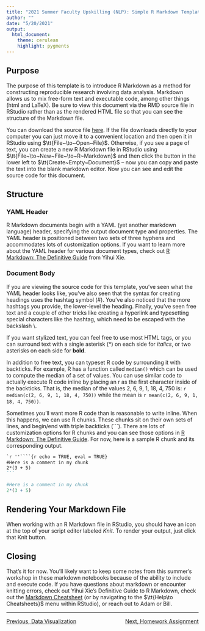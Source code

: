 ---
title: "2021 Summer Faculty Upskilling (NLP): Simple R Markdown Template"
author: ""
date: "5/20/2021"
output: 
  html_document:
    theme: cerulean
    highlight: pygments
---

## Purpose

The purpose of this template is to introduce R Markdown as a method for constructing reproducible research involving data analysis. Markdown allows us to mix free-form text and executable code, among other things (html and LaTeX). Be sure to view this document via the RMD source file in RStudio rather than as the rendered HTML file so that you can see the structure of the Markdown file. 

You can download the source file <a href="https://raw.githubusercontent.com/agmath/FacultyUpskilling/main/2021_NLP/MarkdownTemplate.Rmd" download>here</a>. If the file downloads directly to your computer you can just move it to a convenient location and then open it in RStudio using $\tt{File~\to~Open~File}$. Otherwise, if you see a page of text, you can create a new R Markdown file in RStudio using $\tt{File~\to~New~File~\to~R~Markdown}$ and then click the button in the lower left to $\tt{Create~Empty~Document}$ -- now you can copy and paste the text into the blank markdown editor. Now you can see and edit the source code for this document.

## Structure

### YAML Header

R Markdown documents begin with a YAML (yet another markdown language) header, specifying the output document type and properties. The YAML header is positioned between two sets of three hyphens and accommodates lots of customization options. If you want to learn more about the YAML header for various document types, check out [R Markdown: The Definitive Guide](https://bookdown.org/yihui/rmarkdown/html-document.html) from Yihui Xie.

### Document Body

If you are viewing the source code for this template, you've seen what the YAML header looks like, you've also seen that the syntax for creating headings uses the hashtag symbol (\#). You've also noticed that the more hashtags you provide, the lower-level the heading. Finally, you've seen free text and a couple of other tricks like creating a hyperlink and typesetting special characters like the hashtag, which need to be escaped with the backslash \\.

If you want stylized text, you can feel free to use most HTML tags, or you can surround text with a single asterisk (\*) on each side for *italics*, or two asterisks on each side for **bold**.

In addition to free text, you can typeset R code by surrounding it with backticks. For example, R has a function called `median()` which can be used to compute the median of a set of values. You can use similar code to actually execute R code inline by placing an r as the first character inside of the backticks. That is, the median of the values 2, 6, 9, 1, 18, 4, 750 is: `r median(c(2, 6, 9, 1, 18, 4, 750))` while the mean is `r mean(c(2, 6, 9, 1, 18, 4, 750))`.

Sometimes you'll want more R code than is reasonable to write inline. When this happens, we can use R chunks. These chunks sit on their own sets of lines, and begin/end with triple backticks (\`\`\`). There are lots of customization options for R chunks and you can see those options in [R Markdown: The Definitive Guide](https://bookdown.org/yihui/rmarkdown/r-code.html). For now, here is a sample R chunk and its corresponding output.

````markdown
`r ''````{r echo = TRUE, eval = TRUE}
#Here is a comment in my chunk
2*(3 + 5)
```
````

```{r echo = TRUE, eval = TRUE}
#Here is a comment in my chunk
2*(3 + 5)
```

## Rendering Your Markdown File

When working with an R Markdown file in RStudio, you should have an icon at the top of your script editor labeled *Knit*. To render your output, just click that Knit button.

## Closing

That's it for now. You'll likely want to keep some notes from this summer's workshop in these markdown notebooks because of the ability to include and execute code. If you have questions about markdown or encounter knitting errors, check out Yihui Xie's Definitive Guide to R Markdown, check out the [Markdown Cheatsheet](https://rmarkdown.rstudio.com/lesson-15.html) (or by navigating to the $\tt{Help\to Cheatsheets}$ menu within RStudio), or reach out to Adam or Bill.

***

<p style = "text-align:left;">[Previous, Data Visualization](https://agmath.github.io/FacultyUpskilling/2021_NLP/data_visualization.html)
<span style = "float:right;"> [Next, Homework Assignment](https://agmath.github.io/FacultyUpskilling/2021_NLP/intro_to_r_homework.html)</span>
</p>